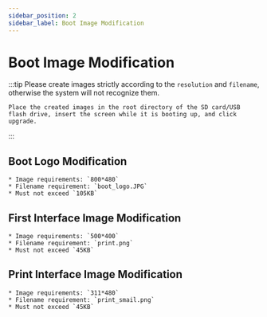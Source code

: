 ```yaml
---
sidebar_position: 2
sidebar_label: Boot Image Modification
---
```


# Boot Image Modification
:::tip
    Please create images strictly according to the `resolution` and `filename`, otherwise the system will not recognize them.

    Place the created images in the root directory of the SD card/USB flash drive, insert the screen while it is booting up, and click upgrade.
:::
## Boot Logo Modification

    * Image requirements: `800*480`
    * Filename requirement: `boot_logo.JPG`
    * Must not exceed `105KB`


## First Interface Image Modification

    * Image requirements: `500*400`
    * Filename requirement: `print.png`
    * Must not exceed `45KB`


## Print Interface Image Modification

    * Image requirements: `311*480`
    * Filename requirement: `print_smail.png`
    * Must not exceed `45KB`
